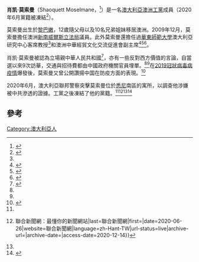 '''肖凯·莫索曼'''（Shaoquett Moselmane，{{bd|1965年||||}}<ref name=maiden>{{cite web |url=https://www.parliament.nsw.gov.au/member/files/50/Inaugural%20Speech.pdf |title=Inaugural Speech |work=[[Hansard|Hansard]] |publisher=[[Parliament_of_New_South_Wales|Parliament of New South Wales]] |date=25 February 2010 |accessdate=3 April 2019 |archive-url=https://web.archive.org/web/20190403005831/https://www.parliament.nsw.gov.au/member/files/50/Inaugural%2520Speech.pdf |archive-date=3 April 2019 |url-status=live }}</ref>）是一名[[澳大利亞|澳大利亞]][[澳洲工黨|澳洲工黨]]成員（2020年6月黨籍被凍結<ref name=":0">{{引網|url=https://www.sbs.com.au/language/cantonese/zh-hant/shaoquett-moselmane-s-sydney-home-raided-as-asio-probes-china-links|title=涉受北京滲透 工黨議員被突擊搜查及暫停黨籍|website=SBS Your Language|language=zh-hant|access-date=2020-12-14}}</ref>）。

莫索曼出生於[[黎巴嫩|黎巴嫩]]，12歲隨父母以及10名兄弟姐妹移居澳洲。2009年12月，莫索曼擔任澳洲[[新南威爾斯立法局|新南威爾斯立法局]]議員。此外莫索曼還擔任過[[華東師範大學|華東師範大學]]澳大利亞研究中心客席教授<ref name=":0" />和澳洲中華經貿文化交流促進會副主席<ref>{{引網|url=https://www.sbs.com.au/language/cantonese/zh-hant/you-must-be-a-potential-leader-labor-mp-s-staffer-links-to-china-s-communist-party|title=新州工黨再有議員被指與中共有密切聯繫|website=SBS Your Language|language=zh-hant|access-date=2020-12-14}}</ref><ref name=":1">{{引網|url=https://www.rfa.org/cantonese/news/australia-councillor-06272020085809.html/ampRFA|title=澳大利亞反制中國滲透　親華議員被搜查|website=www.rfa.org|access-date=2020-12-14}}</ref><ref>{{Cite news |url=http://news.cri.cn/20190831/2c257748-6659-2644-f9ba-8fa7b3138435.html |title=新州政治家肖凯·莫索曼：国家独立和政治稳定是中国最大的财富-国际在线 |accessdate=2021-11-14}}</ref>。

肖凯·莫索曼被認為立場親中華人民共和國<ref>{{Cite news |url=https://www.chinanews.com/gn/2018/10-10/8645965.shtml |title=澳新州上议员肖凯·莫索曼：改革开放40年的中国就像一台蒸汽机-中新网 |accessdate=2021-11-14}}</ref>，亦有一些反對西方價值的言論，自當選以來9次訪華，交通與招待費都由中國政府機關官員埋單。<ref name=":1" /><ref name=":0" />在[[2019冠狀病毒病疫情|2019冠狀病毒病疫情]]爆發後，莫索曼又曾公開讚揚中国在防疫方面的表現。<ref>{{Cite news |url=https://www.guancha.cn/ShaoquettMoselmane/2020_03_28_544205.shtml |title=肖凯·莫索曼：危难关头，最需要一位总司令 |accessdate=2021-11-14}}</ref>

2020年6月，澳大利亞聯邦警察突擊莫索曼位於[[悉尼|悉尼]]南區{{en-link|羅克代爾|Rockdale, New South Wales}}的寓所，以調查他涉嫌被中共滲透的證據。工黨之後凍結了他的黨籍。<ref name=":0" /><ref>{{引網|url=https://udn.com/news/story/6809/4661429|title=疑遭中國滲透 澳洲新南威爾斯省議員住處辦公室被搜 {{!}} 聯合新聞網：最懂你的新聞網站|last=聯合新聞網|first=|date=2020-06-26|website=聯合新聞網|language=zh-Hant-TW|url-status=live|archive-url=|archive-date=|access-date=2020-12-14}}</ref><ref name=":1" /><ref>{{Cite news |url=http://m.ce.cn/gj/gd/202109/13/t20210913_36906099.shtml |title=中国学者讲述被澳方取消签证“缘由”：可能仅因为一个很少谈政治的微信群_中国经济网 |accessdate=2021-11-14}}</ref>

== 參考 ==
<references />

[[Category:澳大利亞人|Category:澳大利亞人]]